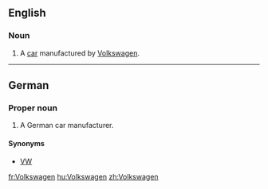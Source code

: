 ==English==

===Noun===
{{en-noun}}

# A [[car]] manufactured by [[w:Volkswagen|Volkswagen]].

----

==German==
{{wikipedia}}

===Proper noun===
{{head|de|proper noun|g=m}}

# A German car manufacturer.

====Synonyms====
* [[VW]]

[[fr:Volkswagen]]
[[hu:Volkswagen]]
[[zh:Volkswagen]]